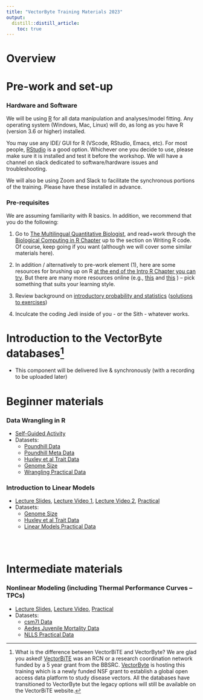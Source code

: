 ```yaml
---
title: "VectorByte Training Materials 2023"
output: 
  distill::distill_article:
    toc: true 
---
```


# Overview

# Pre-work and set-up

### Hardware and Software

We will be using [R](https://cran.r-project.org/) for all data manipulation and analyses/model fitting. Any operating system (Windows, Mac, Linux) will do, as long as you have R (version 3.6 or higher) installed.

You may use any IDE/ GUI for R (VScode, RStudio, Emacs, etc). For most people, [RStudio](https://www.rstudio.com/) is a good option. Whichever one you decide to use, please make sure it is installed and test it before the workshop. We will have a channel on slack dedicated to software/hardware issues and troubleshooting.

We will also be using Zoom and Slack to facilitate the synchronous portions of the training. Please have these installed in advance.

### Pre-requisites

We are assuming familiarity with R basics. In addition, we recommend that you do the following:

1.  Go to [The Multilingual Quantitative Biologist](https://mhasoba.github.io/TheMulQuaBio/intro.html), and read+work through the [Biological Computing in R Chapter](https://mhasoba.github.io/TheMulQuaBio/notebooks/07-R.html) up to the section on Writing R code. Of course, keep going if you want (although we will cover some similar materials here).

2.  In addition / alternatively to pre-work element (1), here are some resources for brushing up on R [at the end of the Intro R Chapter you can try](https://mhasoba.github.io/TheMulQuaBio/notebooks/07-R.html#readings-and-resources). But there are many more resources online (e.g., [this](https://www.codecademy.com/learn/learn-r) and [this](https://www.dataquest.io/blog/learn-r-for-data-science/) ) -- pick something that suits your learning style.

3.  Review background on [introductory probability and statistics](activities/Stats_review.qmd) ([solutions to exercises](activities/Stats_review_soln.qmd))

4.  Inculcate the coding Jedi inside of you - or the Sith - whatever works.

# Introduction to the VectorByte databases[^1]

[^1]: What is the difference between VectorBiTE and VectorByte? We are glad you asked! [VectorBiTE](http://vectorbite.org/) was an RCN or a research coordination network funded by a 5 year grant from the BBSRC. [VectorByte](https://www.vectorbyte.org/) is hosting this training which is a newly funded NSF grant to establish a global open access data platform to study disease vectors. All the databases have transitioned to VectorByte but the legacy options will still be available on the VectorBiTE website.

-   This component will be delivered live & synchronously (with a recording to be uploaded later)

# Beginner materials

### Data Wrangling in R

-   [Self-Guided Activity](activities/data-wrangling.qmd)
-   Datasets:
    -   [Poundhill Data](data/PoundHillData.csv)
    -   [Poundhill Meta Data](data/PoundHillMetaData.csv)
    -   [Huxley et al Trait Data](data/traitdata_Huxleyetal_2021.csv)
    -   [Genome Size](data/GenomeSize.csv)
    -   [Wrangling Practical Data](data/wranglingdataset.csv)

### Introduction to Linear Models

-   [Lecture Slides](lectures/VB_LinMods.pdf), [Lecture Video 1](https://www.youtube.com/watch?v=oqjzfXDgZY0&list=PLrMhLVyZEsORr81gXrfgiq2vX30_brtpF&index=2), [Lecture Video 2](https://www.youtube.com/watch?v=-VelMqc9z6M&list=PLrMhLVyZEsORr81gXrfgiq2vX30_brtpF&index=1), [Practical](activities/VB_Linear_models_activity.qmd)
-   Datasets:
    -   [Genome Size](data/GenomeSize.csv)
    -   [Huxley et al Trait Data](data/traitdata_Huxleyetal_2021.csv)
    -   [Linear Models Practical Data](data/lmdataset.csv)

<br> <br>

# Intermediate materials

### Nonlinear Modeling (including Thermal Performance Curves -- TPCs)

-   [Lecture Slides](lectures/VB_NLLS.pdf), [Lecture Video](https://www.youtube.com/watch?v=dnZlU2_iQ1k&list=PLrMhLVyZEsORr81gXrfgiq2vX30_brtpF&index=3), [Practical](activities/VB_NLLS_activity.html)
-   Datasets:
    -   [csm7I Data](data/csm7I.csv)
    -   [Aedes Juvenile Mortality Data](data/juvenilemortalityrateae.csv)
    -   [NLLS Practical Data](data/nllsdataset.csv)
